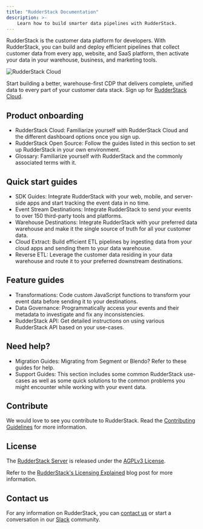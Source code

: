 ```yaml
---
title: "RudderStack Documentation"
description: >-
    Learn how to build smarter data pipelines with RudderStack.
---
```


RudderStack is the customer data platform for developers. With RudderStack, you can build and deploy efficient pipelines that collect customer data from every app, website, and SaaS platform, then activate your data in your warehouse, business, and marketing tools.

<img src="/assets/rs-cloud/rs-cloud-workflow.png" alt="RudderStack Cloud" />

<div class="successBlock">

Start building a better, warehouse-first CDP that delivers complete, unified data to every part of your customer data stack. Sign up for <a href="https://app.rudderstack.com/signup?type=freetrial" target="_blank">RudderStack Cloud</a>.
</div>

## Product onboarding

* <Link to="/rudderstack-cloud/">RudderStack Cloud</Link>: Familiarize yourself with RudderStack Cloud and the different dashboard options once you sign up.

* <Link to="/rudderstack-open-source/">RudderStack Open Source</Link>: Follow the guides listed in this section to set up RudderStack in your own environment.

* <Link to="/get-started/glossary/">Glossary</Link>: Familiarize yourself with RudderStack and the commonly associated terms with it.


## Quick start guides

* <Link to="/sources/sdks/">SDK Guides</Link>: Integrate RudderStack with your web, mobile, and server-side apps and start tracking the event data in no time.

* <Link to="/destinations/">Event Stream Destinations</Link>: Integrate RudderStack to send your events to over 150 third-party tools and platforms.


* <Link to="/data-warehouse-integrations/">Warehouse Destinations</Link>: Integrate RudderStack with your preferred data warehouse and make it the single source of truth for all your customer data.

* <Link to="/sources/extract/">Cloud Extract</Link>: Build efficient ETL pipelines by ingesting data from your cloud apps and sending them to your data warehouse.

* <Link to="/sources/reverse-etl/">Reverse ETL</Link>: Leverage the customer data residing in your data warehouse and route it to your preferred downstream destinations.

## Feature guides

* <Link to="/transformations/">Transformations</Link>: Code custom JavaScript functions to transform your event data before sending it to your destinations.

* <Link to="/data-governance/">Data Governance</Link>: Programmatically access your events and their metadata to investigate and fix any inconsistencies.

* <Link to="/rudderstack-api/">RudderStack API</Link>: Get detailed instructions on using various RudderStack API based on your use-cases.


## Need help?

* <Link to="/user-guides/migration-guides/">Migration Guides</Link>: Migrating from Segment or Blendo? Refer to these guides for help.

* <Link to="/user-guides/how-to-guides/">Support Guides</Link>: This section includes some common RudderStack use-cases as well as some quick solutions to the common problems you might encounter while working with your event data.



## Contribute

We would love to see you contribute to RudderStack. Read the [Contributing Guidelines](https://github.com/rudderlabs/rudder-server/blob/master/CONTRIBUTING.md) for more information.

## License

The [RudderStack Server](https://github.com/rudderlabs/rudder-server) is released under the [AGPLv3 License](https://www.gnu.org/licenses/agpl-3.0-standalone.html).

<div class="successBlock">

Refer to the <a href="https://rudderstack.com/blog/rudderstacks-licensing-explained" target="_blank">RudderStack's Licensing Explained</a> blog post for more information.
</div>

## Contact us

For any information on RudderStack, you can [contact us](mailto:%20docs@rudderstack.com) or start a conversation in our [Slack](https://rudderstack.com/join-rudderstack-slack-community) community.
